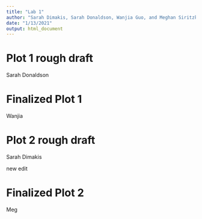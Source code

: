 ```yaml
---
title: "Lab 1"
author: "Sarah Dimakis, Sarah Donaldson, Wanjia Guo, and Meghan Siritzky"
date: "1/13/2021"
output: html_document
---
```


# Plot 1 rough draft

Sarah Donaldson


# Finalized Plot 1

Wanjia

# Plot 2 rough draft

Sarah Dimakis

new edit

# Finalized Plot 2

Meg